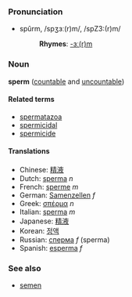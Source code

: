 ===Pronunciation===
*spûrm, /spʒɜː(r)m/, /spZ3:(r)m/
*:'''Rhymes''': [[Rhymes:English:-ɜː(r)m|-ɜː(r)m]]

===Noun===
'''sperm''' ([[countable]] and [[uncountable]])<!-- "a sperm" or "one sperm" doesn't sound wrong, but what's the plural? -->

====Related terms====
*[[spermatazoa]]
*[[spermicidal]]
*[[spermicide]]

====Translations====
*Chinese: [[精液]]
*Dutch: [[sperma]] ''n''
*French: [[sperme]] ''m''
*German: [[Samenzellen]] ''f''
*Greek: [[σπέρμα]] ''n''
*Italian: [[sperma]] ''m''
*Japanese: [[精液]]
*Korean: [[정액]]
*Russian: [[сперма]] ''f'' (sperma)
*Spanish: [[esperma]] ''f''

===See also===
*[[semen]]